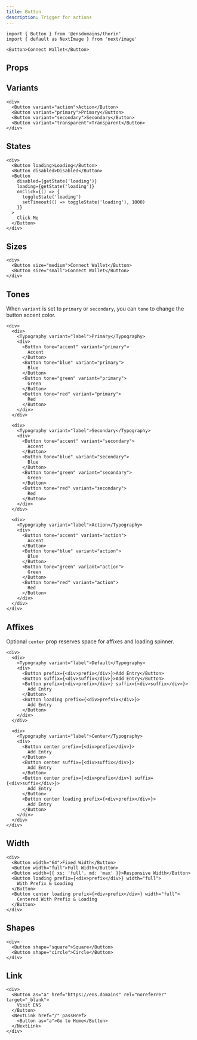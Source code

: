 ```yaml
---
title: Button
description: Trigger for actions
---
```


```tsx
import { Button } from '@ensdomains/thorin'
import { default as NextImage } from 'next/image'
```

```tsx expand=true live=true
<Button>Connect Wallet</Button>
```

## Props

<PropsTable sourceLink={sourceLink} types={types} />

## Variants

```tsx live=true
<div>
  <Button variant="action">Action</Button>
  <Button variant="primary">Primary</Button>
  <Button variant="secondary">Secondary</Button>
  <Button variant="transparent">Transparent</Button>
</div>
```

## States

```tsx live=true
<div>
  <Button loading>Loading</Button>
  <Button disabled>Disabled</Button>
  <Button
    disabled={getState('loading')}
    loading={getState('loading')}
    onClick={() => {
      toggleState('loading')
      setTimeout(() => toggleState('loading'), 1000)
    }}
  >
    Click Me
  </Button>
</div>
```

## Sizes

```tsx live=true
<div>
  <Button size="medium">Connect Wallet</Button>
  <Button size="small">Connect Wallet</Button>
</div>
```

## Tones

When `variant` is set to `primary` or `secondary`, you can `tone` to change the button accent color.

```tsx live=true
<div>
  <div>
    <Typography variant="label">Primary</Typography>
    <div>
      <Button tone="accent" variant="primary">
        Accent
      </Button>
      <Button tone="blue" variant="primary">
        Blue
      </Button>
      <Button tone="green" variant="primary">
        Green
      </Button>
      <Button tone="red" variant="primary">
        Red
      </Button>
    </div>
  </div>

  <div>
    <Typography variant="label">Secondary</Typography>
    <div>
      <Button tone="accent" variant="secondary">
        Accent
      </Button>
      <Button tone="blue" variant="secondary">
        Blue
      </Button>
      <Button tone="green" variant="secondary">
        Green
      </Button>
      <Button tone="red" variant="secondary">
        Red
      </Button>
    </div>
  </div>

  <div>
    <Typography variant="label">Action</Typography>
    <div>
      <Button tone="accent" variant="action">
        Accent
      </Button>
      <Button tone="blue" variant="action">
        Blue
      </Button>
      <Button tone="green" variant="action">
        Green
      </Button>
      <Button tone="red" variant="action">
        Red
      </Button>
    </div>
  </div>
</div>
```

## Affixes

Optional `center` prop reserves space for affixes and loading spinner.

```tsx live=true
<div>
  <div>
    <Typography variant="label">Default</Typography>
    <div>
      <Button prefix={<div>prefix</div>}>Add Entry</Button>
      <Button suffix={<div>suffix</div>}>Add Entry</Button>
      <Button prefix={<div>prefix</div>} suffix={<div>suffix</div>}>
        Add Entry
      </Button>
      <Button loading prefix={<div>prefsix</div>}>
        Add Entry
      </Button>
    </div>
  </div>

  <div>
    <Typography variant="label">Center</Typography>
    <div>
      <Button center prefix={<div>prefix</div>}>
        Add Entry
      </Button>
      <Button center suffix={<div>suffix</div>}>
        Add Entry
      </Button>
      <Button center prefix={<div>prefix</div>} suffix={<div>suffix</div>}>
        Add Entry
      </Button>
      <Button center loading prefix={<div>prefix</div>}>
        Add Entry
      </Button>
    </div>
  </div>
</div>
```

## Width

```tsx live=true
<div>
  <Button width="64">Fixed Width</Button>
  <Button width="full">Full Width</Button>
  <Button width={{ xs: 'full', md: 'max' }}>Responsive Width</Button>
  <Button loading prefix={<div>prefix</div>} width="full">
    With Prefix & Loading
  </Button>
  <Button center loading prefix={<div>prefix</div>} width="full">
    Centered With Prefix & Loading
  </Button>
</div>
```

## Shapes

```tsx live=true
<div>
  <Button shape="square">Square</Button>
  <Button shape="circle">Circle</Button>
</div>
```

## Link

```tsx live=true
<div>
  <Button as="a" href="https://ens.domains" rel="noreferrer" target="_blank">
    Visit ENS
  </Button>
  <NextLink href="/" passHref>
    <Button as="a">Go to Home</Button>
  </NextLink>
</div>
```
